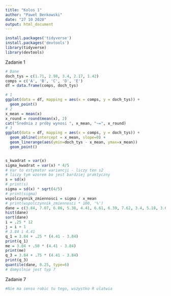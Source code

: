 ```yaml
---
title: "Kolos 1"
author: "Paweł Benkowski"
date: "27 10 2020"
output: html_document
---
```

```r
install.packages('tidyverse')
install.packages('devtools')
library(tidyverse)
library(devtools)
```
Zadanie 1
```r
# Dane
doch_tys = c(1.71, 2.98, 3.4, 2.17, 1.42)
comps = c('A', 'B', 'C', 'D', 'E')
df = data.frame(comps, doch_tys)

# 1
ggplot(data = df, mapping = aes(x = comps, y = doch_tys)) +
  geom_point()
# 2
x_mean = mean(x)
x_round = round(mean(x), 2)
cat("Średnia z próby wynosi ", x_mean, "~=", x_round)
# 3
ggplot(data = df, mapping = aes(x = comps, y = doch_tys)) +
  geom_abline(intercept = x_mean, slope=0) +
  geom_linerange(aes(ymin=doch_tys - x_mean, ymax=x_mean))
  geom_point()


s_kwadrat = var(x)
sigma_kwadrat = var(x) * 4/5
# Var to estymator wariancji - liczy ten s2
# liczy tym wzorem bo jest bardziej praktyczny
s = sd(x)
# print(s)
sigma = sd(x) * sqrt(4/5)
# print(sigma)
wspolczynnik_zmiennosci = sigma / x_mean
# print(wspolczynnik_zmiennosci * 100, '%')
dane = c(3.84, 7.07, 6.86, 5.38, 4.41, 6.61, 6.39, 7.62, 3.4, 5.18, 3.6, 7.02)
hist(dane)
sort(dane)
i = .25 * 12
j = i + 1
# 3.84 i 4.41
q_1 = 3.84 + .25 * (4.41 - 3.84)
print(q_1)
me = 3.84 + .50 * (4.41 - 3.84)
print(me)
q_3 = 3.84 + .75 * (4.41 - 3.84)
print(q_3)
quantile(dane, 0.25, type=6)
# domyslnie jest typ 7
```
Zadanie 7
```r
#Nie ma sensu robic tu tego, wszystko R ulatwia


```

